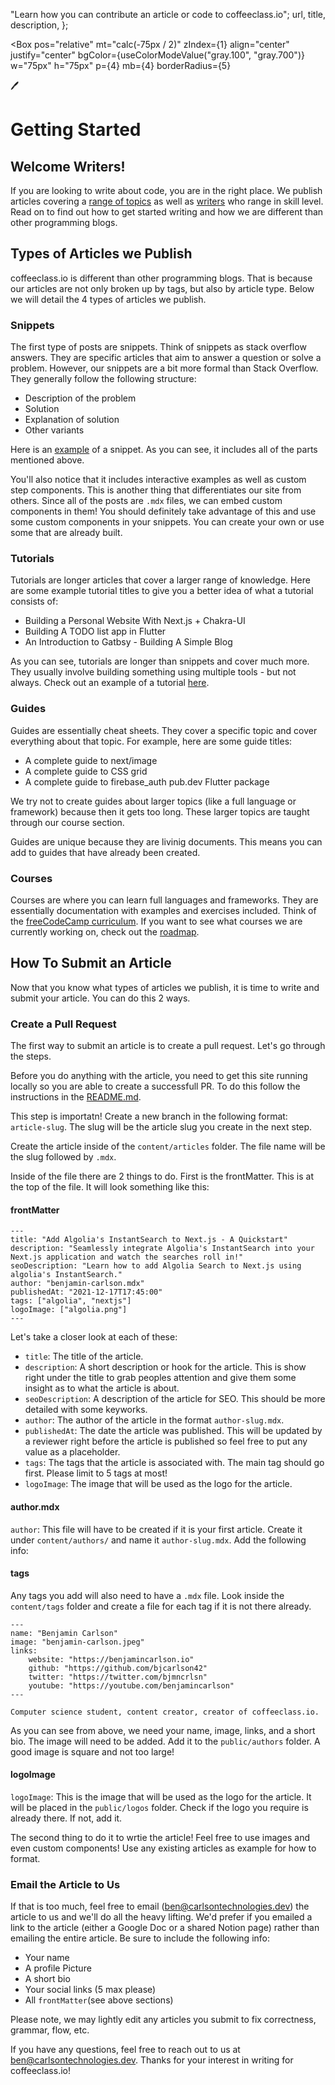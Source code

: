 
  "Learn how you can contribute an article or code to coffeeclass.io";
  url,
  title,
  description,
};

<Box
  pos="relative"
  mt="calc(-75px / 2)"
  zIndex={1}
  align="center"
  justify="center"
  bgColor={useColorModeValue("gray.100", "gray.700")}
  w="75px"
  h="75px"
  p={4}
  mb={4}
  borderRadius={5}
>
  <Text fontSize="30px">🖊️</Text>
</Box>

# Getting Started

## Welcome Writers!

If you are looking to write about code, you are in the right place. We publish articles covering a [range of topics](/tags) as well as [writers](/authors) who range in skill level. Read on to find out how to get started writing and how we are different than other programming blogs.

## Types of Articles we Publish

coffeeclass.io is different than other programming blogs. That is because our articles are not only broken up by tags, but also by article type. Below we will detail the 4 types of articles we publish.

### Snippets

The first type of posts are snippets. Think of snippets as stack overflow answers. They are specific articles that aim to answer a question or solve a problem. However, our snippets are a bit more formal than Stack Overflow. They generally follow the following structure:

- Description of the problem
- Solution
- Explanation of solution
- Other variants

Here is an [example](https://www.coffeeclass.io/articles/make-div-float-up-hover-css) of a snippet. As you can see, it includes all of the parts mentioned above.

You'll also notice that it includes interactive examples as well as custom step components. This is another thing that differentiates our site from others. Since all of the posts are `.mdx` files, we can embed custom components in them! You should definitely take advantage of this and use some custom components in your snippets. You can create your own or use some that are already built.

### Tutorials

Tutorials are longer articles that cover a larger range of knowledge. Here are some example tutorial titles to give you a better idea of what a tutorial consists of:

- Building a Personal Website With Next.js + Chakra-UI
- Building A TODO list app in Flutter
- An Introduction to Gatbsy - Building A Simple Blog

As you can see, tutorials are longer than snippets and cover much more. They usually involve building something using multiple tools - but not always. Check out an example of a tutorial [here](https://www.coffeeclass.io/articles/todo-app-nextjs-chakraui-firebase).


### Guides

Guides are essentially cheat sheets. They cover a specific topic and cover everything about that topic. For example, here are some guide titles:

- A complete guide to next/image
- A complete guide to CSS grid
- A complete guide to firebase_auth pub.dev Flutter package

We try not to create guides about larger topics (like a full language or framework) because then it gets too long. These larger topics are taught through our course section.

Guides are unique because they are livinig documents. This means you can add to guides that have already been created.

### Courses

Courses are where you can learn full languages and frameworks. They are essentially documentation with examples and exercises included. Think of the [freeCodeCamp curriculum](https://www.freecodecamp.org/learn). If you want to see what courses we are currently working on, check out the [roadmap](https://www.notion.so/benjamincarlson/609b8bb171844146a9bcd9fbabd171a8?v=341de17fff6149bea36dbafbe2f2cf88).

## How To Submit an Article

Now that you know what types of articles we publish, it is time to write and submit your article. You can do this 2 ways.

### Create a Pull Request

The first way to submit an article is to create a pull request. Let's go through the steps.

<Step number="1" title="Run Locally" />

Before you do anything with the article, you need to get this site running locally so you are able to create a successfull PR. To do this follow the instructions in the [README.md](https://github.com/carlson-technologies/coffeeclass.io#quick-start).

<Step number="2" title="Create a new branch" />

This step is importatn! Create a new branch in the following format: `article-slug`. The slug will be the article slug you create in the next step.

<Step number="3" title="Add The Article" />

Create the article inside of the `content/articles` folder. The file name will be the slug followed by `.mdx`.

Inside of the file there are 2 things to do. First is the frontMatter. This is at the top of the file. It will look something like this:

#### frontMatter

```
---
title: "Add Algolia's InstantSearch to Next.js - A Quickstart"
description: "Seamlessly integrate Algolia's InstantSearch into your Next.js application and watch the searches roll in!"
seoDescription: "Learn how to add Algolia Search to Next.js using algolia's InstantSearch."
author: "benjamin-carlson.mdx"
publishedAt: "2021-12-17T17:45:00"
tags: ["algolia", "nextjs"]
logoImage: ["algolia.png"]
---
```

Let's take a closer look at each of these:

- `title`: The title of the article.
- `description`: A short description or hook for the article. This is show right under the title to grab peoples attention and give them some insight as to what the article is about.
- `seoDescription`: A description of the article for SEO. This should be more detailed with some keyworks.
- `author`: The author of the article in the format `author-slug.mdx`.
- `publishedAt`: The date the article was published. This will be updated by a reviewer right before the article is published so feel free to put any value as a placeholder.
- `tags`: The tags that the article is associated with. The main tag should go first. Please limit to 5 tags at most!
- `logoImage`: The image that will be used as the logo for the article.

#### author.mdx

`author`: This file will have to be created if it is your first article. Create it under `content/authors/` and name it `author-slug.mdx`. Add the following info:

#### tags

Any tags you add will also need to have a `.mdx` file. Look inside the `content/tags` folder and create a file for each tag if it is not there already.

```
---
name: "Benjamin Carlson"
image: "benjamin-carlson.jpeg"
links:
    website: "https://benjamincarlson.io"
    github: "https://github.com/bjcarlson42"
    twitter: "https://twitter.com/bjmncrlsn"
    youtube: "https://youtube.com/benjamincarlson"
---

Computer science student, content creator, creator of coffeeclass.io.
```

As you can see from above, we need your name, image, links, and a short bio. The image will need to be added. Add it to the `public/authors` folder. A good image is square and not too large!

#### logoImage

`logoImage`: This is the image that will be used as the logo for the article. It will be placed in the `public/logos` folder. Check if the logo you require is already there. If not, add it.

The second thing to do it to wrtie the article! Feel free to use images and even custom components! Use any existing articles as example for how to format.

### Email the Article to Us

If that is too much, feel free to email ([ben@carlsontechnologies.dev](mailto:ben@carlsontechnologies.dev)) the article to us and we'll do all the heavy lifting. We'd prefer if you emailed a link to the article (either a Google Doc or a shared Notion page) rather than emailing the entire article. Be sure to include the following info:

- Your name
- A profile Picture
- A short bio
- Your social links (5 max please)
- All `frontMatter`(see above sections)

Please note, we may lightly edit any articles you submit to fix correctness, grammar, flow, etc.

If you have any questions, feel free to reach out to us at [ben@carlsontechnologies.dev](mailto:ben@carlsontechnologies.dev). Thanks for your interest in writing for coffeeclass.io!

